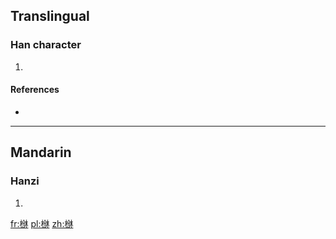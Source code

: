 ==Translingual==

===Han character===
{{Han char|rn=75|rad=木|as=08|sn=12|four=44990|canj=DCHD|ids=⿲木分木}}

# {{defn|Han|sort=木08}}

====References====
* {{Han ref|kx=0537.090|dkj=15038|hdz=21235.090|uh=6915|ud=26901|bh=D9D7|bd=55767}}

----

==Mandarin==

===Hanzi===
{{cmn-hanzi|pin=[[bīn]] ([[bin1]])|wg=pin<sup>1</sup>}}

# {{defn|lang=cmn|sort=木08}}

[[fr:椕]]
[[pl:椕]]
[[zh:椕]]